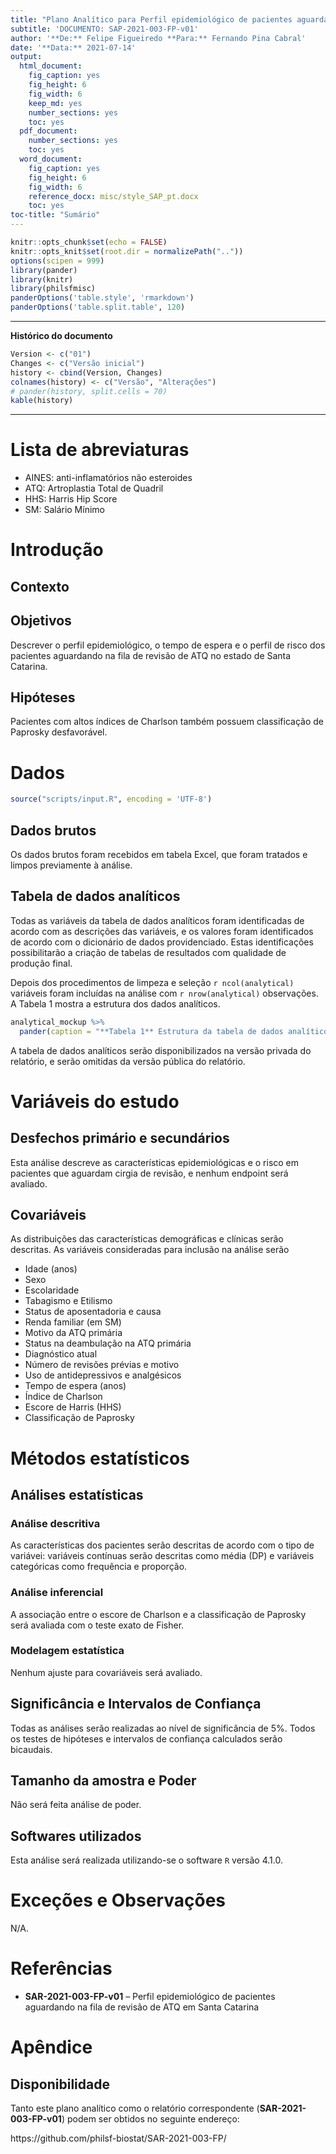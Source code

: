 ```yaml
---
title: "Plano Analítico para Perfil epidemiológico de pacientes aguardando na fila de revisão de ATQ em Santa Catarina"
subtitle: 'DOCUMENTO: SAP-2021-003-FP-v01'
author: '**De:** Felipe Figueiredo **Para:** Fernando Pina Cabral'
date: '**Data:** 2021-07-14'
output:
  html_document:
    fig_caption: yes
    fig_height: 6
    fig_width: 6
    keep_md: yes
    number_sections: yes
    toc: yes
  pdf_document:
    number_sections: yes
    toc: yes
  word_document:
    fig_caption: yes
    fig_height: 6
    fig_width: 6
    reference_docx: misc/style_SAP_pt.docx
    toc: yes
toc-title: "Sumário"
---
```


```r
knitr::opts_chunk$set(echo = FALSE)
knitr::opts_knit$set(root.dir = normalizePath(".."))
options(scipen = 999)
library(pander)
library(knitr)
library(philsfmisc)
panderOptions('table.style', 'rmarkdown')
panderOptions('table.split.table', 120)
```

---

**Histórico do documento**

```r
Version <- c("01")
Changes <- c("Versão inicial")
history <- cbind(Version, Changes)
colnames(history) <- c("Versão", "Alterações")
# pander(history, split.cells = 70)
kable(history)
```

---

# Lista de abreviaturas

- AINES: anti-inflamatórios não esteroides
- ATQ: Artroplastia Total de Quadril
- HHS: Harris Hip Score
- SM: Salário Mínimo

# Introdução

## Contexto

## Objetivos

Descrever o perfil epidemiológico, o tempo de espera e o perfil de risco dos pacientes aguardando na fila de revisão de ATQ no estado de Santa Catarina.

## Hipóteses

Pacientes com altos índices de Charlson também possuem classificação de Paprosky desfavorável.

# Dados

```r
source("scripts/input.R", encoding = 'UTF-8')
```

## Dados brutos

Os dados brutos foram recebidos em tabela Excel, que foram tratados e limpos previamente à análise.

## Tabela de dados analíticos

Todas as variáveis da tabela de dados analíticos foram identificadas de acordo com as descrições das variáveis, e os valores foram identificados de acordo com o dicionário de dados providenciado.
Estas identificações possibilitarão a criação de tabelas de resultados com qualidade de produção final.

Depois dos procedimentos de limpeza e seleção `r ncol(analytical)` variáveis foram incluídas na análise com `r nrow(analytical)` observações.
A Tabela 1 mostra a estrutura dos dados analíticos.

```r
analytical_mockup %>%
  pander(caption = "**Tabela 1** Estrutura da tabela de dados analíticos após seleção e limpeza das variáveis.")
```

A tabela de dados analíticos serão disponibilizados na versão privada do relatório, e serão omitidas da versão pública do relatório.

# Variáveis do estudo

## Desfechos primário e secundários

Esta análise descreve as características epidemiológicas e o risco em pacientes que aguardam cirgia de revisão, e nenhum endpoint será avaliado.

## Covariáveis

As distribuições das características demográficas e clínicas serão descritas.
As variáveis consideradas para inclusão na análise serão

- Idade (anos)
- Sexo
- Escolaridade
- Tabagismo e Etilismo
- Status de aposentadoria e causa
- Renda familiar (em SM)
- Motivo da ATQ primária
- Status na deambulação na ATQ primária
- Diagnóstico atual
- Número de revisões prévias e motivo
- Uso de antidepressivos e analgésicos
- Tempo de espera (anos)
- Índice de Charlson
- Escore de Harris (HHS)
- Classificação de Paprosky


# Métodos estatísticos

## Análises estatísticas

### Análise descritiva

As características dos pacientes serão descritas de acordo com o tipo de variávei: variáveis contínuas serão descritas como média (DP) e variáveis categóricas como frequência e proporção.

### Análise inferencial

A associação entre o escore de Charlson e a classificação de Paprosky será avaliada com o teste exato de Fisher.

### Modelagem estatística

Nenhum ajuste para covariáveis será avaliado.

## Significância e Intervalos de Confiança

Todas as análises serão realizadas ao nível de significância de 5%.
Todos os testes de hipóteses e intervalos de confiança calculados serão bicaudais.

## Tamanho da amostra e Poder

Não será feita análise de poder.

## Softwares utilizados

Esta análise será realizada utilizando-se o software `R` versão 4.1.0.

# Exceções e Observações

N/A.

# Referências

- **SAR-2021-003-FP-v01** -- Perfil epidemiológico de pacientes aguardando na fila de revisão de ATQ em Santa Catarina
<!-- - Cohen, J. (1988). Statistical power analysis for the behavioral sciences (2nd Ed.). New York: Routledge. -->

# Apêndice

## Disponibilidade

Tanto este plano analítico como o relatório correspondente (**SAR-2021-003-FP-v01**) podem ser obtidos no seguinte endereço:

https://github.com/philsf-biostat/SAR-2021-003-FP/


